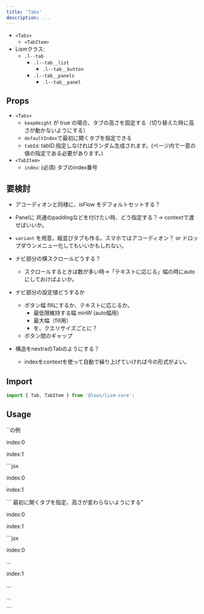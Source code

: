 ```yaml
---
title: 'Tabs'
description: ...
---
```



- `<Tabs>`
	- `<TabItem>`
- Lismクラス:
	- `.l--tab`
		- `.l--tab__list`
			- `.l--tab__button`
		- `.l--tab__panels`
			- `.l--tab__panel`

## Props

- `<Tabs>`
	- `keepHeight` が true の場合、タブの高さを固定する（切り替えた時に高さが動かないようにする）
	- `defaultIndex`で最初に開くタブを指定できる
	- `tabId`: tabID.指定しなければランダム生成されます。(ページ内で一意の値の指定である必要があります。)
- `<TabItem>`
	- `index`: (必須) タブのindex番号


## 要検討
- アコーディオンと同様に、isFlow をデフォルトセットする？
- Panelに 共通のpaddingなどを付けたい時、どう指定する？→ contextで渡せばいいか。
- `variant` を用意。縦並びタブも作る。スマホではアコーディオン？ or ドロップダウンメニュー化してもいいかもしれない。
- ナビ部分の横スクロールどうする？
	- スクロールするときは数が多い時→「テキストに応じる」幅の時にautoにしておけばよいか。

- ナビ部分の設定値どうするか
	- ボタン幅 fillにするか、テキストに応じるか。
		- 最低限維持する幅 minW (auto幅用)
		- 最大幅（fill用）
		- を、クエリサイズごとに？
	- ボタン間のギャップ
- 構造をnextraのTabのようにする？
	- indexをcontextを使って自動で繰り上げていければ今の形式がよい。

## Import

```js
import { Tab, TabItem } from '@loos/lism-core';
```

## Usage

<Preview>
	<PreviewTitle>`<Tabs>`の例</PreviewTitle>
	<PreviewArea resize p={20} isShadow={false}>
		<Tabs>
			<TabItem label="title1">
				<p>index:0</p>
				<DammyText />
			</TabItem>
			<TabItem label="title2">
				<p>index:1</p>
				<DammyText length="l" />
			</TabItem>
		</Tabs>
	</PreviewArea>
	<PreviewCode>
		```jsx
		<Tabs>
			<TabItem label="title1">
				<p>index:0</p>
				<DammyText />
			</TabItem>
			<TabItem label="title2">
				<p>index:1</p>
				<DammyText length="l" />
			</TabItem>
		</Tabs>
		```
	</PreviewCode>
</Preview>

 <Preview>
	<PreviewTitle>最初に開くタブを指定、高さが変わらないようにする"</PreviewTitle>
	<PreviewArea resize p={20} isShadow={false}>
		<Tabs keepHeight defaultIndex={1}>
			<TabItem label="title1" isFlow='s'>
				<p>index:0</p>
				<DammyText />
			</TabItem>
			<TabItem label="title2" isFlow='s'>
				<p>index:1</p>
				<DammyText />
				<DammyText length="l" />
			</TabItem>
		</Tabs>
	</PreviewArea>
	<PreviewCode>
		```jsx
		<Tabs keepHeight defaultIndex={1}>
			<TabItem label="title1" isFlow='s'>
				<p>index:0</p>
				<p>...</p>
			</TabItem>
			<TabItem label="title2" isFlow='s'>
				<p>index:1</p>
				<p>...</p>
				<p>...</p>
			</TabItem>
		</Tabs>
		```
	</PreviewCode>
</Preview>
